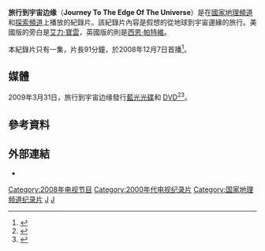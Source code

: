 {{expand|time=2013-07-27T02:08:28+00:00}}
{{noteTA
|T=zh-cn:旅行到宇宙边缘; zh-tw:宇宙之旅; zh-hk:宇宙之旅;
|G1=TV
|1=zh-cn:旅行到宇宙边缘; zh-tw:宇宙之旅; zh-hk:宇宙之旅;
|2=zh-cn:亚历克; zh-tw:亞歷; zh-hk:艾力;
|3=zh-cn:鲍德温; zh-tw:鮑德溫; zh-hk:寶雲;
}}
{{Infobox television
| show_name            = 旅行到宇宙边缘<br>Journey To The Edge Of The Universe
| image                = 
| caption              = 
| genre                = 紀錄片
| creator              = 
| developer            = 
| writer               = {{link-en|尼傑·漢貝斯特|Nigel Henbest}}<br>[[比利·平克|比利·平克]]
| presenter            = {{flagicon|USA}} [[艾力·寶雲|艾力·寶雲]]<br>{{flagicon|UK}} [[西恩·帕特維|西恩·帕特維]]<br />{{flagicon|PRC}} [[李易_(配音演员)|李易]]
| theme_music_composer = 
| country              = {{USA}}
| language             = 英語
| num_series           = 
| num_episodes         = 1
| list_episodes        = 
| executive_producer   = 
| director             = [[亞瓦爾·阿巴斯|亞瓦爾·阿巴斯]]
| cinematography       = 
| camera               = 
| runtime              = 91分鐘
| company              = 
| distributor          = 
| network              = [[國家地理頻道|國家地理頻道]]<br>[[探索頻道|探索頻道]]
| picture_format       = 1.78:1
| audio_format         = 
| first_aired          = 2008年12月7日
| last_aired           = 
| network_1     = [[中国中央电视台纪录频道|中国中央电视台纪录频道]]
| picture_format_1 = [[标清电视|标清电视]]（576i）
| first_run_1   = {{CHNML}}
| first_aired_1 = 2012年7月18日
| status               = 
| preceded_by          = 
| followed_by          = 
| website              = 
| production_website   = 
}}
'''旅行到宇宙边缘'''（'''Journey To The Edge Of The Universe'''）是在[[國家地理頻道|國家地理頻道]]和[[探索頻道|探索頻道]]上播放的紀錄片。該紀錄片內容是假想的從地球到宇宙邊緣的旅行。美國版的旁白是[[艾力·寶雲|艾力·寶雲]]，英國版的則是[[西恩·帕特維|西恩·帕特維]]。

本紀錄片只有一集，片長91分鐘，於2008年12月7日首播<ref>{{cite web | title=IMDb information | url=http://www.imdb.com/title/tt1363109/ | access-date=2013-07-27 | archive-date=2021-01-26 | archive-url=https://web.archive.org/web/20210126055740/http://www.imdb.com/title/tt1363109/ | dead-url=no }}</ref>。

==媒體==
2009年3月31日，旅行到宇宙边缘發行[[藍光光碟|藍光光碟]]和 [[DVD|DVD]]<ref>{{cite web | title=Amazon DVD release information | url=http://www.amazon.com/Journey-Edge-Universe-Alec-Baldwin/dp/B001N77YRG/ref=tmm_dvd_title_0?ie=UTF8&qid=1360061926&sr=1-1}}</ref><ref>{{cite web | title=Amazon Blu-ray release information | url=http://www.amazon.com/Journey-Edge-Universe-Blu-ray-Baldwin/dp/B001MYIQKO/ref=sr_1_1?s=movies-tv&ie=UTF8&qid=1360061926&sr=1-1&keywords=journey+to+the+edge+of+the+universe}}</ref>。

==參考資料==
{{reflist}}

==外部連結==
*{{IMDb title|1363109}}

[[Category:2008年电视节目|Category:2008年电视节目]]
[[Category:2000年代电视纪录片|Category:2000年代电视纪录片]]
[[Category:国家地理频道纪录片|Category:国家地理频道纪录片]]
[[Category:探索頻道節目|J]]
[[Category:太空背景作品|J]]